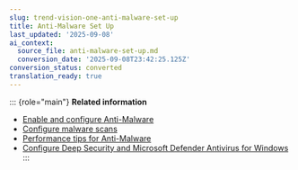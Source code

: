 ```yaml
---
slug: trend-vision-one-anti-malware-set-up
title: Anti-Malware Set Up
last_updated: '2025-09-08'
ai_context:
  source_file: anti-malware-set-up.md
  conversion_date: '2025-09-08T23:42:25.125Z'
conversion_status: converted
translation_ready: true
---
```


::: {role="main"}
**Related information**

- [Enable and configure Anti-Malware](enable-configure-anti-malware.mdx)
- [Configure malware scans](configure-malware-scans.mdx)
- [Performance tips for Anti-Malware](performance-tips-for-anti-malware.mdx)
- [Configure Deep Security and Microsoft Defender Antivirus for Windows](ds-defender-antivirus-win.mdx)
:::
